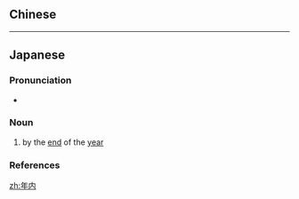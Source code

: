 {{also|年內}}
==Chinese==
{{zh-see|年內}}

----

==Japanese==
{{ja-kanjitab|ねん|ない|yomi=o}}

===Pronunciation===
* {{ja-pron|ねんない|y=o|acc=1|acc_ref=NHK}}

===Noun===
{{ja-noun|ねんない|kyu=年內}}

# by the [[end]] of the [[year]]

===References===
<references/>

[[zh:年内]]